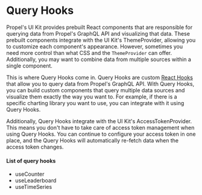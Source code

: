 
<Meta title="Hooks/Query Hooks" />

# Query Hooks

Propel's UI Kit provides prebuilt React components that are responsible for querying data from Propel's GraphQL API and visualizing that data. 
These prebuilt components integrate with the UI Kit's <LinkTo kind="Customization/Theming" story="overview">ThemeProvider</LinkTo>, allowing you to customize each 
component's appearance. However, sometimes you need more control than what CSS and the `ThemeProvider` can offer. Additionally, you may want to combine data 
from multiple sources within a single component.  

This is where Query Hooks come in. Query Hooks are custom [React Hooks](https://react.dev/learn/reusing-logic-with-custom-hooks) that allow you to query data 
from Propel's GraphQL API. With Query Hooks, you can build custom components that query multiple data sources and visualize them exactly the way you want to. 
For example, if there is a specific charting library you want to use, you can integrate with it using Query Hooks.  

Additionally, Query Hooks integrate with the UI Kit's <LinkTo kind="Getting started/Authentication" story="overview">AccessTokenProvider</LinkTo>. This means you don't have to 
take care of access token management when using Query Hooks. You can continue to configure your access token in one place, 
and the Query Hooks will automatically re-fetch data when the access token changes. 

#### List of query hooks

- <LinkTo kind="Hooks/useCounter" story="overview">useCounter</LinkTo>
- <LinkTo kind="Hooks/useLeaderboard" story="overview">useLeaderboard</LinkTo>
- <LinkTo kind="Hooks/useTimeSeries" story="overview">useTimeSeries</LinkTo>


